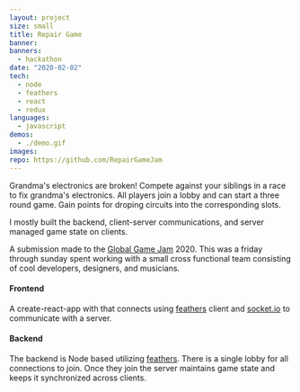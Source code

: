 ```yaml
---
layout: project
size: small
title: Repair Game
banner:
banners:
  - hackathon
date: "2020-02-02"
tech:
  - node
  - feathers
  - react
  - redux
languages:
  - javascript
demos:
  - ./demo.gif
images:
repo: https://github.com/RepairGameJam
---
```


Grandma's electronics are broken! Compete against your siblings in a race to fix grandma's electronics.
All players join a lobby and can start a three round game. Gain points for droping circuits into the corresponding slots.

I mostly built the backend, client-server communications, and server managed game state on clients.

A submission made to the [Global Game Jam](https://globalgamejam.org) 2020.
This was a friday through sunday spent working with a small cross functional team consisting of cool developers, designers, and musicians.



#### Frontend

A create-react-app with that connects using [feathers](https://feathersjs.com) client and [socket.io](https://socket.io) to communicate
with a server.

#### Backend

The backend is Node based utilizing [feathers](https://feathersjs.com).
There is a single lobby for all connections to join. Once they join the server maintains game state and keeps it synchronized across clients.



